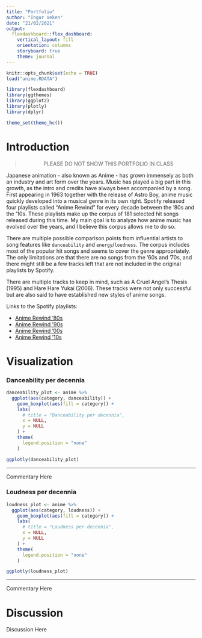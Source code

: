 ```yaml
---
title: "Portfolio"
author: "Ingur Veken"
date: "21/02/2021"
output: 
  flexdashboard::flex_dashboard:
    vertical_layout: fill
    orientation: columns
    storyboard: true
    theme: journal
---
```


```r
knitr::opts_chunk$set(echo = TRUE)
load("anime.RDATA")

library(flexdashboard)
library(ggthemes)
library(ggplot2)
library(plotly)
library(dplyr)

theme_set(theme_hc())
```

Introduction
=========================================

> <center>PLEASE DO NOT SHOW THIS PORTFOLIO IN CLASS</center>

Japanese animation - also known as Anime - has grown immensely as both an industry and art form over the years. Music has played a big part in this growth, as the intro and credits have always been accompanied by a song. First appearing in 1963 together with the release of Astro Boy, anime music quickly developed into a musical genre in its own right. 
Spotify released four playlists called "Anime Rewind" for every decade between the '80s and the '10s.  These playlists make up the corpus of 181 selected hit songs released during this time. My main goal is to analyze how anime music has evolved over the years, and I believe this corpus allows me to do so. 

There are multiple possible comparison points from influential artists to song features like `danceability` and `energy`/`loudness`. The corpus includes most of the popular hit songs and seems to cover the genre appropriately. The only limitations are that there are no songs from the '60s and '70s, and there might still be a few tracks left that are not included in the original playlists by Spotify.

There are multiple tracks to keep in mind, such as A Cruel Angel's Thesis (1995) and Hare Hare Yukai (2006). These tracks were not only successful but are also said to have established new styles of anime songs. 

Links to the Spotify playlists:

- [Anime Rewind '80s](https://open.spotify.com/playlist/37i9dQZF1DXcFCZS9poESZ?si=X78joBOfSNybC2_h2ywCBQ)
- [Anime Rewind '90s](https://open.spotify.com/playlist/37i9dQZF1DXanOaZVFiwtB?si=cBGaz_VxRRW14iXdNAFQ8g)
- [Anime Rewind '00s](https://open.spotify.com/playlist/37i9dQZF1DWZZu9JWZK2dy?si=wPjUpf9pSSST3NhlYnkxjQ)
- [Anime Rewind '10s](https://open.spotify.com/playlist/37i9dQZF1DWYzHfIcEruXw?si=77LFyMfiSLSIwtcEN66MHw)

 
Visualization {.storyboard}
=========================================

### Danceability per decennia

```r
danceability_plot <- anime %>%
  ggplot(aes(category, danceability)) +
    geom_boxplot(aes(fill = category)) + 
    labs(
      # title = "Danceability per decennia",
      x = NULL,
      y = NULL
    ) + 
    theme(
      legend.position = "none"
    )

ggplotly(danceability_plot)
```

***

Commentary Here

### Loudness per decennia

```r
loudness_plot <- anime %>%
  ggplot(aes(category, loudness)) +
    geom_boxplot(aes(fill = category)) + 
    labs(
      # title = "Loudness per decennia",
      x = NULL,
      y = NULL
    ) + 
    theme(
      legend.position = "none"
    )

ggplotly(loudness_plot)
```

***

Commentary Here


Discussion
=========================================

Discussion Here

